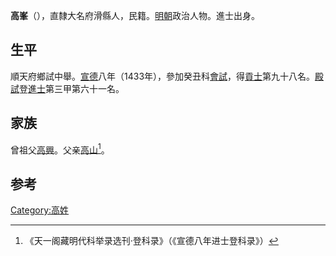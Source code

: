 {{Otheruses|other=名为高峯的其他人物|高峯}}

'''高峯'''（{{bd|1395年||？}}），直隸大名府滑縣人，民籍。[[明朝|明朝]]政治人物。進士出身。

== 生平 ==
順天府鄉試中舉。[[宣德|宣德]]八年（1433年），參加癸丑科[[會試|會試]]，得[[貢士|貢士]]第九十八名。[[殿試|殿試]]登[[進士|進士]]第三甲第六十一名。

== 家族 ==
曾祖父[[高興|高興]]。父亲[[高山|高山]]<ref>《天一阁藏明代科举录选刊·登科录》（《宣德八年进士登科录》）</ref>。

==参考==
{{reflist}}

{{宣德八年癸丑科殿試金榜}}

{{Authority control}}

{{DEFAULTSORT:}}
[[Category:高姓|Category:高姓]]


{{明朝人物小作品}}